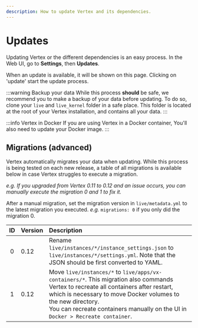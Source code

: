 ```yaml
---
description: How to update Vertex and its dependencies.
---
```


# Updates

Updating Vertex or the different dependencies is an easy process. In the Web UI, go to **Settings**, then **Updates**.

When an update is available, it will be shown on this page. Clicking on 'update' start the update process.

:::warning Backup your data
While this process __should__ be safe, we recommend you to make a backup of your data before updating. To do so, clone your `live` and `live_kernel` folder in a safe place. This folder is located at the root of your Vertex installation, and contains all your data.
:::

:::info Vertex in Docker
If you are using Vertex in a Docker container, You'll also need to update your Docker image.
:::

## Migrations **(advanced)**

Vertex automatically migrates your data when updating.
While this process is being tested on each new release,
a table of all migrations is available below in case Vertex struggles to execute a migration.

*e.g. If you upgraded from Vertex 0.11 to 0.12 and an issue occurs,
you can manually execute the migration 0 and 1 to fix it.*

After a manual migration, set the migration version in `live/metadata.yml` to the latest migration you executed.
*e.g.* `migrations: 0` if you only did the migration 0.

| ID | Version | Description                                                                                                                                                                                                                                                                                |
|:--:|:--------|:-------------------------------------------------------------------------------------------------------------------------------------------------------------------------------------------------------------------------------------------------------------------------------------------|
| 0  | 0.12    | Rename `live/instances/*/instance_settings.json` to `live/instances/*/settings.yml`. Note that the JSON should be first converted to YAML.                                                                                                                                                 |
| 1  | 0.12    | Move `live/instances/*` to `live/apps/vx-containers/*`. This migration also commands Vertex to recreate all containers after restart, which is necessary to move Docker volumes to the new directory.<br/>You can recreate containers manually on the UI in `Docker > Recreate container`. |
